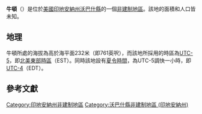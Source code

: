 {{noteTA
|G1=USState
|G2=地名
|G3=Unit
}}
{{Infobox settlement
|official_name            = 牛頓
|native_name = Newton
|settlement_type          = [[非建制地區|非建制地區]]
|image_skyline            = 
|imagesize                = 
|image_map                = 
|mapsize                  = 
|pushpin_map              = USA Indiana
|pushpin_label            = 牛頓
|pushpin_label_position   = top
|pushpin_map_caption      = 牛頓在印地安納州的位置
|subdivision_type         = [[世界政區索引|國家]]
|subdivision_type1        = [[美国州份|州份]]
|subdivision_type2        = [[印地安納州行政区划|縣]]
|subdivision_name         = [[美国|美国]]
|subdivision_name1        = [[印地安納州|印地安納州]]
|subdivision_name2        = [[沃巴什縣_(印地安納州)|沃巴什縣]]
|elevation_ft             = 761
|elevation_m              = 232
|area_total_km2           = 
|area_total_sq_mi         = 
|area_land_km2            = 
|area_land_sq_mi          = 
|area_water_km2           = 
|area_water_sq_mi         = 
|population_as_of         = 2010
|population_footnotes     = 
|population_total         = 
|population_metro         = 
|population_density_km2   = auto
|population_density_sq_mi = auto
|timezone                 = [[北美东部时区|北美东部时区]]
|utc_offset               = -5
|coordinates              = {{coord|40|58|02|N|85|49|23|W|display=inline,title}}
| coor_pinpoint           = 
| coordinates_footnotes   = 
|timezone_DST             = EDT
|utc_offset_DST           = -4
|postal_code_type         = [[美國郵區編號|郵區編號]]
|postal_code              = 46962
|area_code                = {{link-en|电话区号765|Area code 765|765}}
|blank_name = [[地名信息系统|GNIS ID]]
|blank_info = 440149<ref name="GNIS">{{cite gnis|440149|Newton}}</ref>
}}
'''牛頓'''（{{lang-en|Newton}}）是位於[[美國|美國]][[印地安納州|印地安納州]][[沃巴什縣_(印地安納州)|沃巴什縣]]的一個[[非建制地區|非建制地區]]。該地的面積和人口皆未知。

== 地理 ==
牛頓所處的海拔為高於海平面232米（即761英呎），而該地所採用的時區為[[UTC-5|UTC-5]]，即[[北美東部時區|北美東部時區]]（EST）。同時該地設有[[夏令時間|夏令時間]]，為UTC-5調快一小時，即[[UTC-4|UTC-4]]（EDT）。

== 參考文獻 ==
{{reflist}}

{{沃巴什縣 (印地安納州)}}

{{DEFAULTSORT:Newton}}
[[Category:印地安納州非建制地區|Category:印地安納州非建制地區]]
[[Category:沃巴什縣非建制地區_(印地安納州)|Category:沃巴什縣非建制地區 (印地安納州)]]

{{Indiana-geo-stub}}